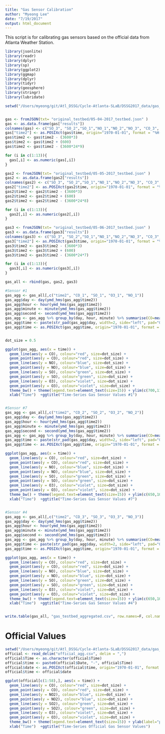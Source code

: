 ```yaml
---
title: "Gas Sensor Calibration"
author: "Myeong Lee"
date: "7/19/2017"
output: html_document
---
```


This script is for calibrating gas sensors based on the official data from Atlanta Weather Station. 

```r
library(jsonlite)
library(readr)
library(dplyr)
library(sp)
library(ggplot2)
library(ggmap)
library(dplyr)
library(tidyr)
library(geosphere)
library(stringr)
library(lubridate)

setwd("/Users/myeong/git/Atl_DSSG/Cycle-Atlanta-SLaB/DSSG2017_data/gas_station_data/")


gas <- fromJSON(txt= "original_testbed/05-04-2017_testbed.json" )
gas <- as.data.frame(gas["results"])
colnames(gas) <- c("SO_3", "SO_2","SO_1","NO_1","NO_2","NO_3", "CO_3", "CO_2", "CO_1", "time", "O3_3", "O3_2", "O3_1")
gas["time2"] <- as.POSIXct(gas$time, origin="1970-01-01", format = "%H-%M-%S")
gas$time2 <- gas$time2 - (3600*3)
gas$time2 <- gas$time2 + (600)
gas$time2 <- gas$time2 - (3600*24*9)

for (i in c(1:13)){
  gas[,i] <- as.numeric(gas[,i])  
}

gas2 <- fromJSON(txt= "original_testbed/05-05-2017_testbed.json" )
gas2 <- as.data.frame(gas2["results"])
colnames(gas2) <- c("SO_3", "SO_2","SO_1","NO_1","NO_2","NO_3", "CO_3", "CO_2", "CO_1", "time", "O3_3", "O3_2", "O3_1")
gas2["time2"] <- as.POSIXct(gas2$time, origin="1970-01-01", format = "%H-%M-%S")
gas2$time2 <- gas2$time2 - (3600*3)
gas2$time2 <- gas2$time2 + (600)
gas2$time2 <- gas2$time2 - (3600*24*8)

for (i in c(1:13)){
  gas2[,i] <- as.numeric(gas2[,i])  
}

gas3 <- fromJSON(txt= "original_testbed/05-06-2017_testbed.json" )
gas3 <- as.data.frame(gas3["results"])
colnames(gas3) <- c("SO_3", "SO_2","SO_1","NO_1","NO_2","NO_3", "CO_3", "CO_2", "CO_1", "time", "O3_3", "O3_2", "O3_1")
gas3["time2"] <- as.POSIXct(gas3$time, origin="1970-01-01", format = "%H-%M-%S")
gas3$time2 <- gas3$time2 - (3600*3)
gas3$time2 <- gas3$time2 + (600)
gas3$time2 <- gas3$time2 - (3600*24*7)

for (i in c(1:13)){
  gas3[,i] <- as.numeric(gas3[,i])  
}

gas_all <- rbind(gas, gas2, gas3)

#Sensor #1
gas_agg <- gas_all[,c("time2", "CO_1", "SO_1", "O3_1", "NO_1")]
gas_agg$day <- day(ymd_hms(gas_agg$time2))
gas_agg$hour <- hour(ymd_hms(gas_agg$time2))
gas_agg$minute <- minute(ymd_hms(gas_agg$time2))
gas_agg$second <- second(ymd_hms(gas_agg$time2))
gas_agg <- gas_agg %>% group_by(day, hour, minute) %>% summarise(CO=mean(CO_1), SO=mean(SO_1), O3=mean(O3_1), NO=mean(NO_1))
gas_agg$time <- paste(str_pad(gas_agg$day, width=2, side="left", pad="0"), str_pad(gas_agg$hour, width=2, side="left", pad="0"), str_pad(gas_agg$minute, width=2, side="left", pad="0"), sep="")
gas_agg$time <- as.POSIXct(gas_agg$time, origin="1970-01-01", format = "%d%H%M")


dot_size = 0.5

ggplot(gas_agg, aes(x = time)) +
  geom_line(aes(y = CO), colour="red", size=dot_size) +
  geom_point(aes(y = CO), colour="red", size=dot_size) +
  geom_line(aes(y = NO), colour="blue", size=dot_size) +
  geom_point(aes(y = NO), colour="blue", size=dot_size) +
  geom_line(aes(y = SO), colour="green", size=dot_size) +
  geom_point(aes(y = SO), colour="green", size=dot_size) +
  geom_line(aes(y = O3), colour="violet", size=dot_size) +
  geom_point(aes(y = O3), colour="violet", size=dot_size) +
  theme_bw() + theme(legend.text=element_text(size=15)) + ylim(c(700,1100)) + ylab(label="12-bit Voltage Reading") + 
  xlab("Time")  +ggtitle("Time-Series Gas Sensor Values #1")


#Sensor #7
gas_agg <- gas_all[,c("time2", "CO_2", "SO_2", "O3_2", "NO_2")]
gas_agg$day <- day(ymd_hms(gas_agg$time2))
gas_agg$hour <- hour(ymd_hms(gas_agg$time2))
gas_agg$minute <- minute(ymd_hms(gas_agg$time2))
gas_agg$second <- second(ymd_hms(gas_agg$time2))
gas_agg <- gas_agg %>% group_by(day, hour, minute) %>% summarise(CO=mean(CO_2), SO=mean(SO_2), O3=mean(O3_2), NO=mean(NO_2))
gas_agg$time <- paste(str_pad(gas_agg$day, width=2, side="left", pad="0"), str_pad(gas_agg$hour, width=2, side="left", pad="0"), str_pad(gas_agg$minute, width=2, side="left", pad="0"), sep="")
gas_agg$time <- as.POSIXct(gas_agg$time, origin="1970-01-01", format = "%d%H%M")

ggplot(gas_agg, aes(x = time)) +
  geom_line(aes(y = CO), colour="red", size=dot_size) +
  geom_point(aes(y = CO), colour="red", size=dot_size) +
  geom_line(aes(y = NO), colour="blue", size=dot_size) +
  geom_point(aes(y = NO), colour="blue", size=dot_size) +
  geom_line(aes(y = SO), colour="green", size=dot_size) +
  geom_point(aes(y = SO), colour="green", size=dot_size) +
  geom_line(aes(y = O3), colour="violet", size=dot_size) +
  geom_point(aes(y = O3), colour="violet", size=dot_size) +
  theme_bw() + theme(legend.text=element_text(size=15)) + ylim(c(650,1000)) + ylab(label="12-bit Voltage Reading") + 
  xlab("Time")  +ggtitle("Time-Series Gas Sensor Values #7")


#Sensor #4
gas_agg <- gas_all[,c("time2", "CO_3", "SO_3", "O3_3", "NO_3")]
gas_agg$day <- day(ymd_hms(gas_agg$time2))
gas_agg$hour <- hour(ymd_hms(gas_agg$time2))
gas_agg$minute <- minute(ymd_hms(gas_agg$time2))
gas_agg$second <- second(ymd_hms(gas_agg$time2))
gas_agg <- gas_agg %>% group_by(day, hour, minute) %>% summarise(CO=mean(CO_3), SO=mean(SO_3), O3=mean(O3_3), NO=mean(NO_3))
gas_agg$time <- paste(str_pad(gas_agg$day, width=2, side="left", pad="0"), str_pad(gas_agg$hour, width=2, side="left", pad="0"), str_pad(gas_agg$minute, width=2, side="left", pad="0"), sep="")
gas_agg$time <- as.POSIXct(gas_agg$time, origin="1970-01-01", format = "%d%H%M")

ggplot(gas_agg, aes(x = time)) +
  geom_line(aes(y = CO), colour="red", size=dot_size) +
  geom_point(aes(y = CO), colour="red", size=dot_size) +
  geom_line(aes(y = NO), colour="blue", size=dot_size) +
  geom_point(aes(y = NO), colour="blue", size=dot_size) +
  geom_line(aes(y = SO), colour="green", size=dot_size) +
  geom_point(aes(y = SO), colour="green", size=dot_size) +
  geom_line(aes(y = O3), colour="violet", size=dot_size) +
  geom_point(aes(y = O3), colour="violet", size=dot_size) +
  theme_bw() + theme(legend.text=element_text(size=15)) + ylim(c(650,1000)) + ylab(label="12-bit Voltage Reading") + 
  xlab("Time")  +ggtitle("Time-Series Gas Sensor Values #4")


write.table(gas_all, "gas_testbed_aggregated.csv", row.names=F, col.names=T, sep=",")

```


# Official Values
```r
setwd("/Users/myeong/git/Atl_DSSG/Cycle-Atlanta-SLaB/DSSG2017_data/gas_station_data/")
official <- read_delim("official_agg.csv", delim = ",")
official$Time <- as.character(official$Time)
official$time <- paste0(official$Date, "-", official$Time)
official$date <- as.POSIXct(official$time, origin="1970-01-01", format = "%m/%d/%y-%H")
official$time <- official$date

ggplot(official[c(1:58),], aes(x = time)) +
  geom_line(aes(y = CO), colour="red", size=dot_size) +
  geom_point(aes(y = CO), colour="red", size=dot_size) +
  geom_line(aes(y = NO2), colour="blue", size=dot_size) +
  geom_point(aes(y = NO2), colour="blue", size=dot_size) +
  geom_line(aes(y = SO2), colour="green", size=dot_size) +
  geom_point(aes(y = SO2), colour="green", size=dot_size) +
  geom_line(aes(y = O3), colour="violet", size=dot_size) +
  geom_point(aes(y = O3), colour="violet", size=dot_size) +
  theme_bw() + theme(legend.text=element_text(size=15)) + ylab(label="ppb") + 
  xlab("Time")  +ggtitle("Time-Series Official Gas Sensor Values")
```

